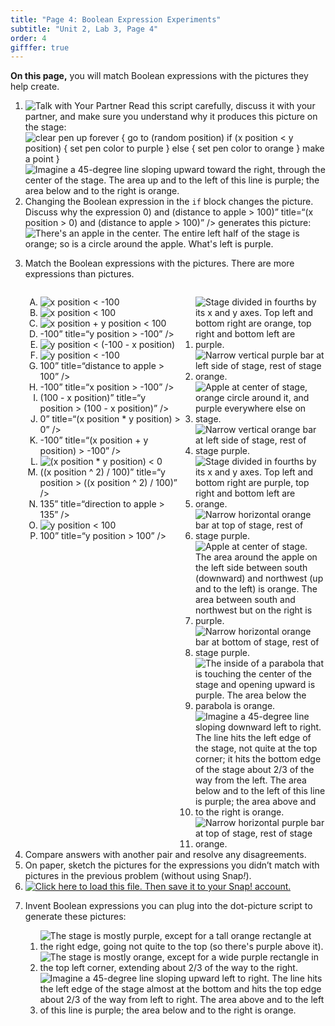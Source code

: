 ```yaml
---
title: "Page 4: Boolean Expression Experiments"
subtitle: "Unit 2, Lab 3, Page 4"
order: 4
gifffer: true
---
```


::: learn
<p><strong>On this page,</strong> you will match Boolean expressions
with the pictures they help create.</p>
:::

::: forYouToDo
<ol>

<li><img src="/img/icons/talk-with-your-partner-mini.png" title="Talk with Your Partner" alt="Talk with Your Partner"/>
Read this script carefully, discuss it with your partner, and make sure
you understand why it produces this picture on the stage:<br />
<img src="/img/2-complexity/dotscript.png" title="clear
pen up
forever {
go to (random position)
if (x position &lt; y position) {
set pen color to purple
} else {
set pen color to orange
}
make a point
}" alt="clear
pen up
forever {
go to (random position)
if (x position &lt; y position) {
set pen color to purple
} else {
set pen color to orange
}
make a point
}" class="ms-4"/>
<img src="/img/2-complexity/y-gtr-x.png" title=" Imagine a 45-degree line sloping upward toward the right, through the center of the stage. The area up and to the left of this line is purple; the area below and to the right is orange." alt=" Imagine a 45-degree line sloping upward toward the right, through the center of the stage. The area up and to the left of this line is purple; the area below and to the right is orange." class="ms-4"/></li>

<li>Changing the Boolean expression in the <code>if</code> block changes
the picture. Discuss why the expression 0) and (distance to apple \>
100)" title="(x position \> 0) and (distance to apple \> 100)" /\>
generates this picture:<br />
<img src="/img/2-complexity/apple.png" title="There&apos;s an apple in the center. The entire left half of the stage is orange; so is a circle around the apple. What&apos;s left is purple." alt="There&apos;s an apple in the center. The entire left half of the stage is orange; so is a circle around the apple. What&apos;s left is purple." class="ms-4"/></li>



<li>

Match the Boolean expressions with the pictures. There are more
expressions than pictures.<br />

::: {style="display: grid; grid-template-columns: auto auto;"}
<div>

<ol type="A">

<li><img src="/img/2-complexity/x-lt--100-script.png" title="x position &lt; -100" alt="x position &lt; -100"/></li>

<li><img src="/img/2-complexity/x-lt-100-script.png" title="x position &lt; 100" alt="x position &lt; 100"/></li>

<li><img src="/img/2-complexity/x+y-lt-100-script.png" title="x position + y position &lt; 100" alt="x position + y position &lt; 100"/></li>

<li>-100" title="y position \> -100" /\></li>

<li><img src="/img/2-complexity/x+y-lt--100-script.png" title="y position &lt; (-100 - x position)" alt="y position &lt; (-100 - x position)"/></li>

<li><img src="/img/2-complexity/y-lt--100-script.png" title="y position &lt; -100" alt="y position &lt; -100"/></li>

<li>100" title="distance to apple \> 100" /\></li>

<li>-100" title="x position \> -100" /\></li>

<li>(100 - x position)" title="y position \> (100 - x position)"
/\></li>

<li>0" title="(x position \* y position) \> 0" /\></li>

<li>-100" title="(x position + y position) \> -100" /\></li>

<li><img src="/img/2-complexity/xy-lt-0-script.png" title="(x position * y position) &lt; 0" alt="(x position * y position) &lt; 0"/></li>

<li>((x position \^ 2) / 100)" title="y position \> ((x position \^ 2) /
100)" /\></li>

<li>135" title="direction to apple \> 135" /\></li>

<li><img src="/img/2-complexity/y-lt-100-script.png" title="y position &lt; 100" alt="y position &lt; 100"/></li>

<li>100" title="y position \> 100" /\></li>

</ol>

</div>

<div>

<ol class="horizontal">

<li><img src="/img/2-complexity/xy-gt-0.png" title="Stage divided in fourths by its x and y axes. Top left and bottom right are orange, top right and bottom left are purple." alt="Stage divided in fourths by its x and y axes. Top left and bottom right are orange, top right and bottom left are purple."/></li>

<li><img src="/img/2-complexity/x-lt--100.png" title="Narrow vertical purple bar at left side of stage, rest of stage orange." alt="Narrow vertical purple bar at left side of stage, rest of stage orange."/></li>

<li><img src="/img/2-complexity/dist-gt-100.png" title="Apple at center of stage, orange circle around it, and purple everywhere else on stage." alt="Apple at center of stage, orange circle around it, and purple everywhere else on stage."/></li>

<li><img src="/img/2-complexity/x-gt-100.png" title="Narrow vertical orange bar at left side of stage, rest of stage purple." alt="Narrow vertical orange bar at left side of stage, rest of stage purple."/></li>

<li><img src="/img/2-complexity/xy-lt-0.png" title="Stage divided in fourths by its x and y axes. Top left and bottom right are purple, top right and bottom left are orange." alt="Stage divided in fourths by its x and y axes. Top left and bottom right are purple, top right and bottom left are orange."/></li>

<li><img src="/img/2-complexity/y-lt-100.png" title="Narrow horizontal orange bar at top of stage, rest of stage purple." alt="Narrow horizontal orange bar at top of stage, rest of stage purple."/></li>

<li><img src="/img/2-complexity/dir-to-apple-gt-135.png" title="Apple at center of stage. The area around the apple on the left side between south (downward) and northwest (up and to the left) is orange.  The area between south and northwest but on the right is purple." alt="Apple at center of stage. The area around the apple on the left side between south (downward) and northwest (up and to the left) is orange.  The area between south and northwest but on the right is purple."/></li>

<li><img src="/img/2-complexity/y-gt--100.png" title="Narrow horizontal orange bar at bottom of stage, rest of stage purple." alt="Narrow horizontal orange bar at bottom of stage, rest of stage purple."/></li>

<li><img src="/img/2-complexity/parabola.png" title="The inside of a parabola that is touching the center of the stage and opening upward is purple. The area below the parabola is orange." alt="The inside of a parabola that is touching the center of the stage and opening upward is purple. The area below the parabola is orange."/></li>

<li><img src="/img/2-complexity/x+y-lt--100.png" title="Imagine a 45-degree line sloping downward left to right.  The line hits the left edge of the stage, not quite at the top corner; it hits the bottom edge of the stage about 2/3 of the way from the left.  The area below and to the left of this line is purple; the area above and to the right is orange." alt="Imagine a 45-degree line sloping downward left to right.  The line hits the left edge of the stage, not quite at the top corner; it hits the bottom edge of the stage about 2/3 of the way from the left.  The area below and to the left of this line is purple; the area above and to the right is orange."/></li>

<li><img src="/img/2-complexity/y-gt-100.png" title="Narrow horizontal purple bar at top of stage, rest of stage orange." alt="Narrow horizontal purple bar at top of stage, rest of stage orange."/></li>

</ol>

</div>
:::

</li>

<li>Compare answers with another pair and resolve any
disagreements.</li>

<li>On paper, sketch the pictures for the expressions you didn't match
with pictures in the previous problem (without using
Snap<em>!</em>).</li>

<li><a href="/prog/2-complexity/U2L3-Dots.xml" class="run"><img src="/img/icons/load-save.png" title="Click here to load this file. Then save it to your Snap! account." alt="Click here to load this file. Then save it to your Snap! account." class="inline"/></a></li>



<li>

Invent Boolean expressions you can plug into the dot-picture script to
generate these pictures:<br />

<ol class="horizontal">

<li><img src="/img/2-complexity/x-lt-100-or-y-gt-100.png" title="The stage is mostly purple, except for a tall orange rectangle at the right edge, going not quite to the top (so there&apos;s purple above it)." alt="The stage is mostly purple, except for a tall orange rectangle at the right edge, going not quite to the top (so there&apos;s purple above it)."/></li>

<li><img src="/img/2-complexity/x-lt-100-and-y-gt-100.png" title="The stage is mostly orange, except for a wide purple rectangle in the top left corner, extending about 2/3 of the way to the right." alt="The stage is mostly orange, except for a wide purple rectangle in the top left corner, extending about 2/3 of the way to the right."/></li>

<li><img src="/img/2-complexity/x-y-lt--100.png" title="Imagine a 45-degree line sloping upward left to right. The line hits the left edge of the stage almost at the bottom and hits the top edge about 2/3 of the way from left to right. The area above and to the left of this line is purple; the area below and to the right is orange." alt="Imagine a 45-degree line sloping upward left to right. The line hits the left edge of the stage almost at the bottom and hits the top edge about 2/3 of the way from left to right. The area above and to the left of this line is purple; the area below and to the right is orange."/></li>

</ol>

<p style="clear: both; height: 0px;">

</p>

</li>

</ol>
:::
